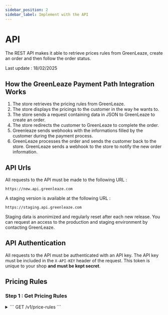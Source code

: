 ```yaml
---
sidebar_position: 2
sidebar_label: Implement with the API
---
```


# API

The REST API makes it able to retrieve prices rules from GreenLeaze, create an order and then follow the order status.

Last update : 18/02/2025

## How the GreenLeaze Payment Path Integration Works

1. The store retrieves the pricing rules from GreenLeaze.
2. The store displays the pricings to the customer in the way he wants to.
3. The store sends a request containing data in JSON to GreenLeaze to create an order.
4. The store redirects the customer to GreenLeaze to complete the order.
5. Greenleaze sends webhooks with the informations filled by the customer during the payment process.
6. GreenLeaze processes the order and sends the customer back to the store.
   GreenLeaze sends a webhook to the store to notify the new order information.

## API Urls

All requests to the API must be made to the following URL :

```
https://new.api.greenleaze.com
```

A staging version is available at the following URL :

```
https://staging.api.greenleaze.com
```

Staging data is anonimized and regularly reset after each new release. You can request an access to the production and staging environment by contacting GreenLeaze.

## API Authentication

All requests to the API must be authenticated with an API key. The API key must be included in the `X-API-KEY` header of the request. This token is unique to your shop **and must be kept secret**.

## Pricing Rules

### Step 1 : Get Pricing Rules

<details>
<summary>
```
GET /v1/price-rules
```
</summary>
```json title="Request response"
[
  //...
  {
    "id": 30,
    "name": "0 2000 1 mois",
    "rule": "(1.2* [[prixHT]] /11.9) + (1.2-[[tva]])*[[prixHT]]/11.9", // [[tva]] represent the taxes of the product - Used to calculate the monthly price
    "depositRule": "(1.2* [[prixHT]] /11.9) + (1.2-[[tva]])*[[prixHT]]/11.9", // [[tva]] represent the taxes of the product - Used for first payment
    "minPrice": "0.00", // This is the price without taxes !
    "maxPrice": "2000.00", // This is the price without taxes !
    "duration": 6 // Can be 1, 6, 12, 18 or 24 months depending on the contract with GreenLeaze
}
//...
]

```
</details>

The request returns all rules concerning your shop. A rule applies to all products whose price is between **minPrice** and **maxPrice** and for the corresponding duration.

From all the rules you are able to let your customer choose his duration and the corresponding price will be calculated according to the rule. If the product is not in the range of any rule, the product is not eligible for the GreenLeaze Subscription.

**Please store the rules in user session to avoid multiple requests to the API. It will improve user experience for all customers.**

### Step 2 : Display the pricings to the customer

You can easly display the pricing to the customer by using the differents rules you have received. You may calculate the price in front-end or back-end depending on your needs.
We recommend to display the calculated price on :
- The product page
- The cart page
- The checkout page
- The product list page


## Send data to GreenLeaze

### Step 2 : Send the order to GreenLeaze

Once your customer has made his order on your website, you must send the order to GreenLeaze to create the order.
A simple POST request is used to send the order to GreenLeaze.

<details>
<summary>
```

POST /v1/subscriptions/transaction

````

</summary>

```json title="Request body"
[
  //...
  {
    "transactionId": "",// (String, Required, 10 characters minimum) : Random generated id. Used by pay.greenleaze.com to associate all data to the transaction_id spectified in the redirection URL of the customer. Must be unique for each order. Please start the transactionId with the shop name to avoid collision. An error will be returned if the transactionId is not unique.
    "duration": 12, // (Integer, Required) : Default duration of the rental in months.
    "cartId": "", // (String, Required) : Cart id.
    "cartSecureKey": "", // (String, Required) : Cart secure key.
    "urls": {}, // (Object, Optional) : All shop's URL  See below for the URL format.
    "source": "", // (String, Optional) : Source of the order, will be used to track the order on the GreenLeaze dashboard.
    "totalInitialFees": 0.00, // (Float, null) : Initial fees of the order - If set with delivery name then delivery options will not be shown on the GreenLeaze payment page. If set without delivery name then delivery options will be shown on the GreenLeaze payment page and will override the totalInitialFees. If 0 considered as null.
    "deliveryName": "", // (String, null) : Name of the delivery option selected by the customer.
    "customer": {
      "email": "", // (String, Optional)
      "firstName": "", // (String, Optional)
      "lastName": "", // (String, Optional)
      "phone": "", // (String, Optional)
    },
    "deliveryAddress": {
      "street": "", // (String, Optional)
      "city": "", // (String, Optional)
      "postCode": "", // (String, Optional)
      "country": "", // (String, Optional)
    },
    "invoiceAddress": {
      "street": "", // (String, Optional)
      "city": "", // (String, Optional)
      "postCode": "", // (String, Optional)
      "country": "", // (String, Optional)
    },
    "askForAdresses": true, // (Boolean, Optional) : If false and presence of delivery or invoice addresses, the customer will not be asked for his delivery and invoice addresses and will not be able to edit them.
    "products": [
      // ...
    ], // (Array, Required) : List of products ordered by the customer - See below for the product format.
    "trackingId": "" // (String, Optional) : Tracking id of the customer for Google Analytics integration.
  }
]
```

```json title="Product format"
{
  "name": "", // (String, Required) : Name of the product.
  "unitPrice": 1000, // (Float, Required) : Unit price of the product. Without taxes !
  "vat": 20, // (Float, Required) : VAT applicable on the product.
  "quantity": 1, // (Integer, Required) : Quantity ordered of the product.
  "combination": {
    "name": "" // (String, Optional) : Description of the combination. If single product without declination put the product name.
  },
  "imageUrl": "", // (String, Optional) : URL of the product image, must be a valid URL and accessible from the GreenLeaze server.
  "disabled": false, // (Boolean, Required) : Indicates if the product is disabled for GreenLeaze Renting, if true the product will be payed in one time on GreenLeaze.
  "id": "" // (String, Optional) : Id of the product, will be used to delete One unit of the product from the recap of the order.
}
```

```json title="Urls object format"
{
  "failure": "", // (String, Required) : Url where the customer will be redirected in case of payment failure.
  "success": "", // (String, Required) : Url called with POST in case of success and where the user is redirected after
  "sendData": "", // (String, Optional) : Url called with PATCH (with the json data) to send the customer data before the end of the payment process.
  "deleteProduct": "" // (String, optional) : Url call with PATCH (with the json data) to delete one unit of a the product with the id specified in the product format. You must specify the id of the product in the product format to use it.
}
```

</details>

Responses of the request :

201 : The order has been created and you are able to redirect him to the payment page.

```json title="Response object format"
{
  "success": true,
  "transactionId": "tran2s_c623cbe0c3-12e4fb-436c-2aa4c-330a9ff00c32",
  "subscriptionId": "76a7c5ef-a0cb-471a-81a4-ba47391885b0"
}

The field "transactionId" is returned in the response with greenleaze subscriptionId which can be stored (or not) in your database, it is the unique identifier of the order on GreenLeaze.

401 : The provided API key is invalid.

400 : The request is invalid. Check the format data sent - Details of the invalid fields are returned in the response.

### Step 3 : Redirect the customer to pay.greenleaze.com

Once the order has been sent to GreenLeaze, you must redirect the customer to the GreenLeaze payment page, the previous request will return the URL to redirect the customer.
You must redirect the customer to the URL returned by the previous request.

The format of the URL is :
```

https://pay.greenleaze.com/order/duration?transaction_id={transactionId}&duration={duration}&lang={language}

````

Be sure to replace `{transactionId}` by the transactionId you have sent in the previous request.
The `duration` parameter is the default duration of the subscription in months, it is optional but ables to preselect the duration on the GreenLeaze payment page.
The `lang` parameter is the language of the payment page, it is optional but ables to preselect the language on the GreenLeaze payment page. Available options are `fr` (French), `en` (English) and `de` (German).

### Step 4 : Listen for order modifications (optional)

While the customer is entering new informations you can listen to the `sendData` URL you have provided in the request to edit the order on the fly.
The `sendData` URL will be called with a PATCH request with the following parameters in the body :

```json title="Request body"
{
  "email": "",
  "phone": "",
  "firstName": "",
  "lastName": "",
  "cartId": "",
  "cartSecureKey": ""
}
```

You may also listen for product deletions by using the `deleteProduct` URL you have provided in the request to create the order.
This URL will be called with a PATCH request with the following parameters in the body :

```json title="Request body"
{
  "id": "",
  "cartId": "",
  "cartSecureKey": ""
}
```

This request may only be sent for products where the `id` field is set.

### Step 5 : Listen for the customer payment

Once the customer has completed the payment, he will be redirected to the (success) URL you have provided in the request to create the order.
A post request will be sent to the (success) URL with the following parameters in the body :

```json title="Response object format"
{
          "cartId": "", (same as the one used in the request to create the order)
          "cartSecureKey": "", (same as the one used in the request to create the order)
          "email": "",
          "firstName": "",
          "lastName": "",
          "deliveryAddress": {
            "street": "",
            "city": "",
            "country": "",
            "postCode": "",
            "phone": "",
            "firstName": "",
            "lastName": "",
          },
          "invoiceAddress": {
            "street": "",
            "city": "",
            "country": "",
            "postCode": "",
            "phone": "",
            "firstName": "",
            "lastName": "",
          }, (optional)
          "products": [
            {
              "name": "",
              "quantity": 1,
              "unitPrice": 1000,
              "vat": 1,
              "id": "" (if provided)
            }
          ],
          "greenleazeSubscriptionId": "",
          "duration": 6,
          "monthlyRentalPayment": 67,
          "deliveryMode": {
            "name": "",
            "price": 1,
            "tags": ""
          } (optional)
}
```

In case you created a draft order that was not editable by the customer on your website, you can trust the cartId and cartSecureKey to validate the order (example : Shopify backend).
If there is a chance the cart has been modified by the customer, you can use the products array to validate the order (example : PrestaShop integration used cart secure key to validate the correct cart, but checks the cart content before validating the order).

Then the customer will then be redirected on the same Url.
